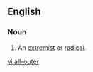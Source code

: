 ==English==

===Noun===
{{en-noun|sg=[[all]]-[[outer]]}}

# An [[extremist]] or [[radical]].

[[vi:all-outer]]
